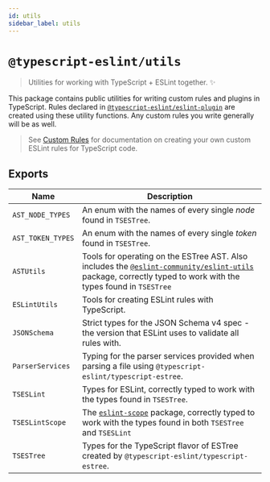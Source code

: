```yaml
---
id: utils
sidebar_label: utils
---
```


# `@typescript-eslint/utils`

> Utilities for working with TypeScript + ESLint together. ✨

This package contains public utilities for writing custom rules and plugins in TypeScript.
Rules declared in [`@typescript-eslint/eslint-plugin`](https://typescript-eslint.io/architecture/eslint-plugin) are created using these utility functions.
Any custom rules you write generally will be as well.

> See [Custom Rules](https://typescript-eslint.io/custom-rules) for documentation on creating your own custom ESLint rules for TypeScript code.

## Exports

| Name              | Description                                                                                                                                                                                                                   |
| ----------------- | ----------------------------------------------------------------------------------------------------------------------------------------------------------------------------------------------------------------------------- |
| `AST_NODE_TYPES`  | An enum with the names of every single _node_ found in `TSESTree`.                                                                                                                                                            |
| `AST_TOKEN_TYPES` | An enum with the names of every single _token_ found in `TSESTree`.                                                                                                                                                           |
| `ASTUtils`        | Tools for operating on the ESTree AST. Also includes the [`@eslint-community/eslint-utils`](https://www.npmjs.com/package/@eslint-community/eslint-utils) package, correctly typed to work with the types found in `TSESTree` |
| `ESLintUtils`     | Tools for creating ESLint rules with TypeScript.                                                                                                                                                                              |
| `JSONSchema`      | Strict types for the JSON Schema v4 spec - the version that ESLint uses to validate all rules with.                                                                                                                           |
| `ParserServices`  | Typing for the parser services provided when parsing a file using `@typescript-eslint/typescript-estree`.                                                                                                                     |
| `TSESLint`        | Types for ESLint, correctly typed to work with the types found in `TSESTree`.                                                                                                                                                 |
| `TSESLintScope`   | The [`eslint-scope`](https://www.npmjs.com/package/eslint-scope) package, correctly typed to work with the types found in both `TSESTree` and `TSESLint`                                                                      |
| `TSESTree`        | Types for the TypeScript flavor of ESTree created by `@typescript-eslint/typescript-estree`.                                                                                                                                  |
